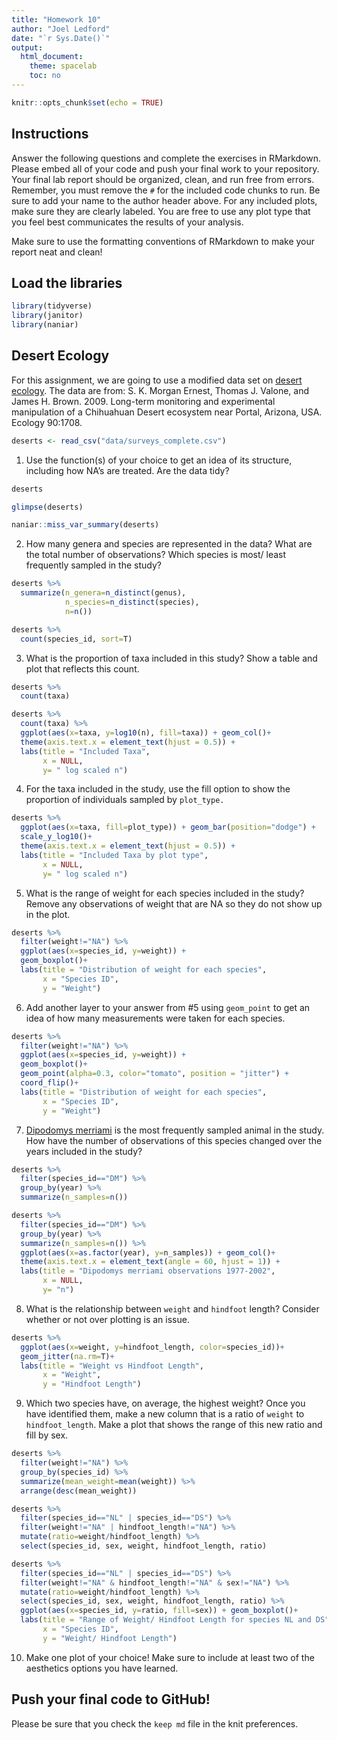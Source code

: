 ```yaml
---
title: "Homework 10"
author: "Joel Ledford"
date: "`r Sys.Date()`"
output:
  html_document:
    theme: spacelab
    toc: no
---
```


```r
knitr::opts_chunk$set(echo = TRUE)
```

## Instructions
Answer the following questions and complete the exercises in RMarkdown. Please embed all of your code and push your final work to your repository. Your final lab report should be organized, clean, and run free from errors. Remember, you must remove the `#` for the included code chunks to run. Be sure to add your name to the author header above. For any included plots, make sure they are clearly labeled. You are free to use any plot type that you feel best communicates the results of your analysis.  

Make sure to use the formatting conventions of RMarkdown to make your report neat and clean!  

## Load the libraries
```r
library(tidyverse)
library(janitor)
library(naniar)
``` 

## Desert Ecology
For this assignment, we are going to use a modified data set on [desert ecology](http://esapubs.org/archive/ecol/E090/118/). The data are from: S. K. Morgan Ernest, Thomas J. Valone, and James H. Brown. 2009. Long-term monitoring and experimental manipulation of a Chihuahuan Desert ecosystem near Portal, Arizona, USA. Ecology 90:1708.
```r
deserts <- read_csv("data/surveys_complete.csv")
```

1. Use the function(s) of your choice to get an idea of its structure, including how NA's are treated. Are the data tidy?  
```r
deserts
```

```r
glimpse(deserts)
```

```r
naniar::miss_var_summary(deserts)
```

2. How many genera and species are represented in the data? What are the total number of observations? Which species is most/ least frequently sampled in the study?
```r
deserts %>%
  summarize(n_genera=n_distinct(genus),
            n_species=n_distinct(species),
            n=n())
```

```r
deserts %>% 
  count(species_id, sort=T)
```

3. What is the proportion of taxa included in this study? Show a table and plot that reflects this count.
```r
deserts %>% 
  count(taxa)
```

```r
deserts %>% 
  count(taxa) %>% 
  ggplot(aes(x=taxa, y=log10(n), fill=taxa)) + geom_col()+
  theme(axis.text.x = element_text(hjust = 0.5)) +
  labs(title = "Included Taxa",
       x = NULL,
       y= " log scaled n")
```

4. For the taxa included in the study, use the fill option to show the proportion of individuals sampled by `plot_type.`
```r
deserts %>% 
  ggplot(aes(x=taxa, fill=plot_type)) + geom_bar(position="dodge") +
  scale_y_log10()+
  theme(axis.text.x = element_text(hjust = 0.5)) +
  labs(title = "Included Taxa by plot type",
       x = NULL,
       y= " log scaled n")
```

5. What is the range of weight for each species included in the study? Remove any observations of weight that are NA so they do not show up in the plot.
```r
deserts %>% 
  filter(weight!="NA") %>% 
  ggplot(aes(x=species_id, y=weight)) +
  geom_boxplot()+
  labs(title = "Distribution of weight for each species",
       x = "Species ID",
       y = "Weight")
```

6. Add another layer to your answer from #5 using `geom_point` to get an idea of how many measurements were taken for each species.
```r
deserts %>% 
  filter(weight!="NA") %>% 
  ggplot(aes(x=species_id, y=weight)) +
  geom_boxplot()+
  geom_point(alpha=0.3, color="tomato", position = "jitter") +
  coord_flip()+
  labs(title = "Distribution of weight for each species",
       x = "Species ID",
       y = "Weight")
```

7. [Dipodomys merriami](https://en.wikipedia.org/wiki/Merriam's_kangaroo_rat) is the most frequently sampled animal in the study. How have the number of observations of this species changed over the years included in the study?
```r
deserts %>% 
  filter(species_id=="DM") %>% 
  group_by(year) %>% 
  summarize(n_samples=n())
```

```r
deserts %>% 
  filter(species_id=="DM") %>% 
  group_by(year) %>% 
  summarize(n_samples=n()) %>% 
  ggplot(aes(x=as.factor(year), y=n_samples)) + geom_col()+
  theme(axis.text.x = element_text(angle = 60, hjust = 1)) +
  labs(title = "Dipodomys merriami observations 1977-2002",
       x = NULL,
       y= "n")
```

8. What is the relationship between `weight` and `hindfoot` length? Consider whether or not over plotting is an issue.
```r
deserts %>% 
  ggplot(aes(x=weight, y=hindfoot_length, color=species_id))+
  geom_jitter(na.rm=T)+
  labs(title = "Weight vs Hindfoot Length",
       x = "Weight",
       y = "Hindfoot Length")
```

9. Which two species have, on average, the highest weight? Once you have identified them, make a new column that is a ratio of `weight` to `hindfoot_length`. Make a plot that shows the range of this new ratio and fill by sex.
```r
deserts %>% 
  filter(weight!="NA") %>% 
  group_by(species_id) %>% 
  summarize(mean_weight=mean(weight)) %>% 
  arrange(desc(mean_weight))

```

```r
deserts %>% 
  filter(species_id=="NL" | species_id=="DS") %>% 
  filter(weight!="NA" | hindfoot_length!="NA") %>% 
  mutate(ratio=weight/hindfoot_length) %>% 
  select(species_id, sex, weight, hindfoot_length, ratio)
```

```r
deserts %>% 
  filter(species_id=="NL" | species_id=="DS") %>% 
  filter(weight!="NA" & hindfoot_length!="NA" & sex!="NA") %>% 
  mutate(ratio=weight/hindfoot_length) %>% 
  select(species_id, sex, weight, hindfoot_length, ratio) %>% 
  ggplot(aes(x=species_id, y=ratio, fill=sex)) + geom_boxplot()+
  labs(title = "Range of Weight/ Hindfoot Length for species NL and DS",
       x = "Species ID",
       y = "Weight/ Hindfoot Length")
```

10. Make one plot of your choice! Make sure to include at least two of the aesthetics options you have learned.

## Push your final code to GitHub!
Please be sure that you check the `keep md` file in the knit preferences. 